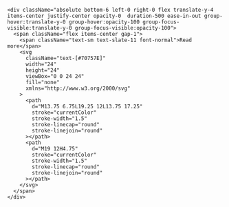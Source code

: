 ```tsx
<div className="absolute bottom-6 left-0 right-0 flex translate-y-4 items-center justify-center opacity-0  duration-500 ease-in-out group-hover:translate-y-0 group-hover:opacity-100 group-focus-visible:translate-y-0 group-focus-visible:opacity-100">
  <span className="flex items-center gap-1">
    <span className="text-sm text-slate-11 font-normal">Read more</span>
    <svg
      className="text-[#70757E]"
      width="24"
      height="24"
      viewBox="0 0 24 24"
      fill="none"
      xmlns="http://www.w3.org/2000/svg"
    >
      <path
        d="M13.75 6.75L19.25 12L13.75 17.25"
        stroke="currentColor"
        stroke-width="1.5"
        stroke-linecap="round"
        stroke-linejoin="round"
      ></path>
      <path
        d="M19 12H4.75"
        stroke="currentColor"
        stroke-width="1.5"
        stroke-linecap="round"
        stroke-linejoin="round"
      ></path>
    </svg>
  </span>
</div>
```
